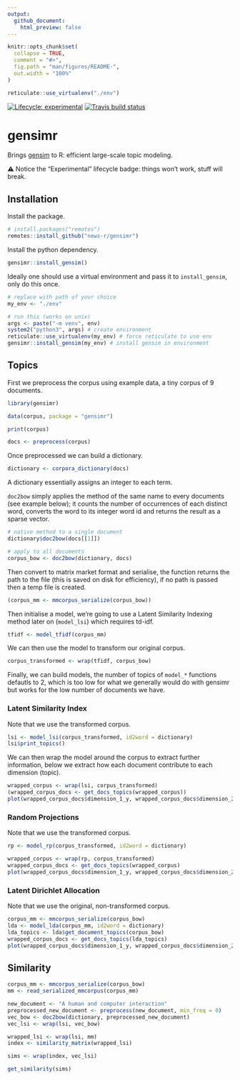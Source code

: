 ```yaml
---
output: 
  github_document:
    html_preview: false
---
```


<!-- README.md is generated from README.Rmd. Please edit that file -->

```r
knitr::opts_chunk$set(
  collapse = TRUE,
  comment = "#>",
  fig.path = "man/figures/README-",
  out.width = "100%"
)

reticulate::use_virtualenv("./env")
```

<!-- badges: start -->
[![Lifecycle: experimental](https://img.shields.io/badge/lifecycle-experimental-orange.svg)](https://www.tidyverse.org/lifecycle/#experimental)
[![Travis build status](https://travis-ci.org/news-r/gensimr.svg?branch=master)](https://travis-ci.org/news-r/gensimr)
<!-- badges: end -->

# gensimr

Brings [gensim](https://radimrehurek.com/gensim) to R: efficient large-scale topic modeling.

⚠️ Notice the "Experimental" lifecycle badge: things won't work, stuff will break.

## Installation

Install the package.

```r
# install.packages("remotes")
remotes::install_github("news-r/gensimr")
```

Install the python dependency. 

```r
gensimr::install_gensim()
```

Ideally one should use a virtual environment and pass it to `install_gensim`, only do this once.

```r
# replace with path of your choice
my_env <- "./env"

# run this (works on unix)
args <- paste("-m venv", env)
system2("python3", args) # create environment
reticulate::use_virtualenv(my_env) # force reticulate to use env
gensimr::install_gensim(my_env) # install gensim in environment
```

## Topics

First we preprocess the corpus using example data, a tiny corpus of 9 documents.

```r
library(gensimr)

data(corpus, package = "gensimr")

print(corpus)

docs <- preprocess(corpus)
```

Once preprocessed we can build a dictionary.

```r
dictionary <- corpora_dictionary(docs)
```

A dictionary essentially assigns an integer to each term.

`doc2bow` simply applies the method of the same name to every documents (see example below); it counts the number of occurrences of each distinct word, converts the word to its integer word id and returns the result as a sparse vector. 

```r
# native method to a single document
dictionary$doc2bow(docs[[1]])

# apply to all documents
corpus_bow <- doc2bow(dictionary, docs)
```

Then convert to matrix market format and serialise, the function returns the path to the file (this is saved on disk for efficiency), if no path is passed then a temp file is created.

```r
(corpus_mm <- mmcorpus_serialize(corpus_bow))
```

Then initialise a model, we're going to use a Latent Similarity Indexing method later on (`model_lsi`) which requires td-idf.

```r
tfidf <- model_tfidf(corpus_mm)
```

We can then use the model to transform our original corpus.

```r
corpus_transformed <- wrap(tfidf, corpus_bow)
```

Finally, we can build models, the number of topics of `model_*` functions defautls to 2, which is too low for what we generally would do with gensimr but works for the low number of documents we have.

### Latent Similarity Index

Note that we use the transformed corpus.

```r
lsi <- model_lsi(corpus_transformed, id2word = dictionary)
lsi$print_topics()
```

We can then wrap the model around the corpus to extract further information, below we extract how each document contribute to each dimension (topic).

```r
wrapped_corpus <- wrap(lsi, corpus_transformed)
(wrapped_corpus_docs <- get_docs_topics(wrapped_corpus))
plot(wrapped_corpus_docs$dimension_1_y, wrapped_corpus_docs$dimension_2_y)
```

### Random Projections

Note that we use the transformed corpus.

```r
rp <- model_rp(corpus_transformed, id2word = dictionary)

wrapped_corpus <- wrap(rp, corpus_transformed)
wrapped_corpus_docs <- get_docs_topics(wrapped_corpus)
plot(wrapped_corpus_docs$dimension_1_y, wrapped_corpus_docs$dimension_2_y)
```

### Latent Dirichlet Allocation

Note that we use the original, non-transformed corpus.

```r
corpus_mm <- mmcorpus_serialize(corpus_bow)
lda <- model_lda(corpus_mm, id2word = dictionary)
lda_topics <- lda$get_document_topics(corpus_bow)
wrapped_corpus_docs <- get_docs_topics(lda_topics)
plot(wrapped_corpus_docs$dimension_1_y, wrapped_corpus_docs$dimension_2_y)
```

## Similarity

```r
corpus_mm <- mmcorpus_serialize(corpus_bow)
mm <- read_serialized_mmcorpus(corpus_mm)

new_document <- "A human and computer interaction"
preprocessed_new_document <- preprocess(new_document, min_freq = 0)
vec_bow <- doc2bow(dictionary, preprocessed_new_document)
vec_lsi <- wrap(lsi, vec_bow)

wrapped_lsi <- wrap(lsi, mm)
index <- similarity_matrix(wrapped_lsi)

sims <- wrap(index, vec_lsi)

get_similarity(sims)
```